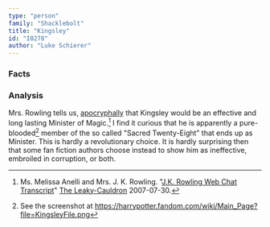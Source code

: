 ```yaml
---
type: "person"
family: "Shacklebolt"
title: "Kingsley"
id: "I0278"
author: "Luke Schierer"
---
```

### Facts

<Individual id={frontmatter.id} ></Individual>

### Analysis

Mrs. Rowling tells us, [apocryphally][] that Kingsley would be an effective and
long lasting Minister of Magic.[^221205-2]  I find it curious that he is
apparently a pure-blooded[^221205-3] member of the so called "Sacred
Twenty-Eight" that ends up as Minister.  This is hardly a revolutionary choice.
It is hardly surprising then that some fan fiction authors choose instead to
show him as ineffective, embroiled in corruption, or both.

[apocryphally]: http://www.the-leaky-cauldron.org/2007/7/30/j-k-rowling-web-chat-transcript/

[^221205-2]: Ms. Melissa Anelli and Mrs. J. K. Rowling.
    "[J.K. Rowling Web Chat Transcript](http://www.the-leaky-cauldron.org/2007/07/30/j-k-rowling-web-chat-transcript/)"
    [The Leaky-Cauldron](http://www.the-leaky-cauldron.org) 2007-07-30.  

[^221205-3]: See the screenshot at https://harrypotter.fandom.com/wiki/Main_Page?file=KingsleyFile.png

